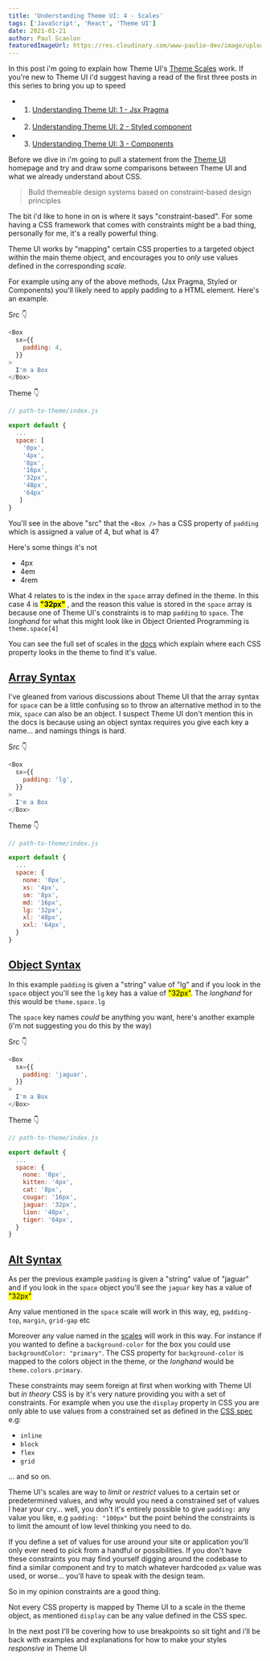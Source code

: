 ```yaml
---
title: 'Understanding Theme UI: 4 - Scales'
tags: ['JavaScript', 'React', 'Theme UI']
date: 2021-01-21
author: Paul Scanlon
featuredImageUrl: https://res.cloudinary.com/www-paulie-dev/image/upload/v1611161909/paulie.dev/2021/01/theme-ui-alpha-4_pwoa5f.jpg
---
```


In this post i'm going to explain how Theme UI's [Theme Scales](https://theme-ui.com/theme-spec#theme-scales) work. If
you're new to Theme UI i'd suggest having a read of the first three posts in this series to bring you up to speed

- 1. [Understanding Theme UI: 1 - Jsx Pragma](/posts/2021/01/theme-ui-alpha-1/)
- 2. [Understanding Theme UI: 2 - Styled component](/posts/2021/01/theme-ui-alpha-2/)
- 3. [Understanding Theme UI: 3 - Components](/posts/2021/01/theme-ui-alpha-3/)

Before we dive in i'm going to pull a statement from the [Theme UI](https://theme-ui.com/) homepage and try and draw
some comparisons between Theme UI and what we already understand about CSS.

> Build themeable design systems based on constraint-based design principles

The bit i'd like to hone in on is where it says "constraint-based". For some having a CSS framework that comes with
constraints might be a bad thing, personally for me, it's a really powerful thing.

Theme UI works by "mapping" certain CSS properties to a targeted object within the main theme object, and encourages you
to _only_ use values defined in the corresponding _scale_.

For example using any of the above methods, (Jsx Pragma, Styled or Components) you'll likely need to apply padding to a
HTML element. Here's an example.

Src 👇

```javascript
<Box
  sx={{
    padding: 4,
  }}
>
  I'm a Box
</Box>
```

Theme 👇

```javascript
// path-to-theme/index.js

export default {
  ...
  space: [
    '0px',
    '4px',
    '8px',
    '16px',
    '32px',
    '48px',
    '64px'
   ]
}
```

You'll see in the above "src" that the `<Box />` has a CSS property of `padding` which is assigned a value of 4, but
what is 4?

Here's some things it's not

- 4px
- 4em
- 4rem

What 4 relates to is the index in the `space` array defined in the theme. In this case 4 is <mark>**"32px"**</mark> ,
and the reason this value is stored in the `space` array is because one of Theme UI's constraints is to map `padding` to
`space`. The _longhand_ for what this might look like in Object Oriented Programming is `theme.space[4]`

You can see the full set of scales in the [docs](https://theme-ui.com/theme-spec#theme-scales) which explain where each
CSS property looks in the theme to find it's value.

## [Array Syntax](#array-syntax)

I've gleaned from various discussions about Theme UI that the array syntax for `space` can be a little confusing so to
throw an alternative method in to the mix, `space` can also be an object. I suspect Theme UI don't mention this in the
docs is because using an object syntax requires you give each key a name... and namings things is hard.

Src 👇

```javascript
<Box
  sx={{
    padding: 'lg',
  }}
>
  I'm a Box
</Box>
```

Theme 👇

```javascript
// path-to-theme/index.js

export default {
  ...
  space: {
    none: '0px',
    xs: '4px',
    sm: '8px',
    md: '16px',
    lg: '32px',
    xl: '48px',
    xxl: '64px',
  }
}
```

## [Object Syntax](#object-syntax)

In this example `padding` is given a "string" value of "lg" and if you look in the `space` object you'll see the `lg`
key has a value of <mark>"32px"</mark>. The _longhand_ for this would be `theme.space.lg`

The `space` key names _could_ be anything you want, here's another example (i'm not suggesting you do this by the way)

Src 👇

```javascript
<Box
  sx={{
    padding: 'jaguar',
  }}
>
  I'm a Box
</Box>
```

Theme 👇

```javascript
// path-to-theme/index.js

export default {
  ...
  space: {
    none: '0px',
    kitten: '4px',
    cat: '8px',
    cougar: '16px',
    jaguar: '32px',
    lion: '48px',
    tiger: '64px',
  }
}
```

## [Alt Syntax](#alt-syntax)

As per the previous example `padding` is given a "string" value of "jaguar" and if you look in the `space` object you'll
see the `jaguar` key has a value of <mark>"32px"</mark>

Any value mentioned in the `space` scale will work in this way, eg, `padding-top`, `margin`, `grid-gap` etc

Moreover any value named in the [scales](https://theme-ui.com/theme-spec#theme-scales) will work in this way. For
instance if you wanted to define a `background-color` for the box you could use `backgroundColor: "primary"`. The CSS
property for `background-color` is mapped to the colors object in the theme, or the _longhand_ would be
`theme.colors.primary`.

These constraints may seem foreign at first when working with Theme UI but _in theory_ CSS is by it's very nature
providing you with a set of constraints. For example when you use the `display` property in CSS you are only able to use
values from a constrained set as defined in the [CSS spec](https://www.w3schools.com/cssref/pr_class_display.asp) e.g:

- `inline`
- `block`
- `flex`
- `grid`

... and so on.

Theme UI's scales are way to _limit_ or _restrict_ values to a certain set or predetermined values, and why would you
need a constrained set of values I hear your cry... well, you don't it's entirely possible to give `padding:` any value
you like, e.g `padding: "100px"` but the point behind the constraints is to limit the amount of low level thinking you
need to do.

If you define a set of values for use around your site or application you'll only ever need to pick from a handful or
possibilities. If you don't have these constraints you may find yourself digging around the codebase to find a similar
component and try to match whatever hardcoded `px` value was used, or worse... you'll have to speak with the design
team.

So in my opinion constraints are a good thing.

Not every CSS property is mapped by Theme UI to a scale in the theme object, as mentioned `display` can be any value
defined in the CSS spec.

In the next post I'll be covering how to use breakpoints so sit tight and i'll be back with examples and explanations
for how to make your styles _responsive_ in Theme UI
